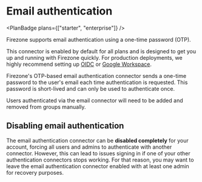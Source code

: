 
<div className="flex justify-between items-center">

# Email authentication

<PlanBadge plans={["starter", "enterprise"]} />
</div>

Firezone supports email authentication using a one-time password (OTP).

This connector is enabled by default for all plans and is designed to get you up
and running with Firezone quickly. For production deployments, we highly
recommend setting up [OIDC](/kb/authenticate/oidc) or
[Google Workspace](/kb/authenticate/google).

Firezone's OTP-based email authentication connector sends a one-time password to
the user's email each time authentication is requested. This password is
short-lived and can only be used to authenticate once.

<Alert color="info">
  Users authenticated via the email connector will need to be added and removed
  from groups manually.
</Alert>

## Disabling email authentication

The email authentication connector can be **disabled completely** for your
account, forcing all users and admins to authenticate with another connector.
However, this can lead to issues signing in if one of your other authentication
connectors stops working. For that reason, you may want to leave the email
authentication connector enabled with at least one admin for recovery purposes.

